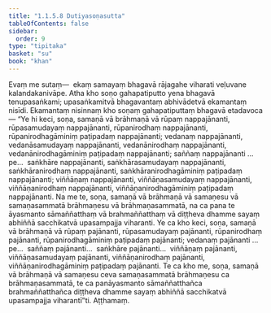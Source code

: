 ```yaml
---
title: "1.1.5.8 Dutiyasoṇasutta"
tableOfContents: false
sidebar:
  order: 9
type: "tipitaka"
basket: "su"
book: "khan"
---
```



<DynamicBreadcrumb />

<Division number="50" book="khan">

<Paragraph number="219" book="khan">
Evaṃ me sutaṃ—  ekaṃ samayaṃ bhagavā rājagahe viharati veḷuvane kalandakanivāpe. Atha kho soṇo gahapatiputto yena bhagavā tenupasaṅkami; upasaṅkamitvā bhagavantaṃ abhivādetvā ekamantaṃ nisīdi. Ekamantaṃ nisinnaṃ kho soṇaṃ gahapatiputtaṃ bhagavā etadavoca—
</Paragraph>

<Paragraph number="220" book="khan">
“Ye hi keci, soṇa, samaṇā vā brāhmaṇā vā rūpaṃ nappajānanti, rūpasamudayaṃ nappajānanti, rūpanirodhaṃ nappajānanti, rūpanirodhagāminiṃ paṭipadaṃ nappajānanti; vedanaṃ nappajānanti, vedanāsamudayaṃ nappajānanti, vedanānirodhaṃ nappajānanti, vedanānirodhagāminiṃ paṭipadaṃ nappajānanti; saññaṃ nappajānanti …pe…  saṅkhāre nappajānanti, saṅkhārasamudayaṃ nappajānanti, saṅkhāranirodhaṃ nappajānanti, saṅkhāranirodhagāminiṃ paṭipadaṃ nappajānanti; viññāṇaṃ nappajānanti, viññāṇasamudayaṃ nappajānanti, viññāṇanirodhaṃ nappajānanti, viññāṇanirodhagāminiṃ paṭipadaṃ nappajānanti. Na me te, soṇa, samaṇā vā brāhmaṇā vā samaṇesu vā samaṇasammatā brāhmaṇesu vā brāhmaṇasammatā, na ca pana te āyasmanto sāmaññatthaṃ vā brahmaññatthaṃ vā diṭṭheva dhamme sayaṃ abhiññā sacchikatvā upasampajja viharanti.
</Paragraph>

<Paragraph number="221" book="khan">
Ye ca kho keci, soṇa, samaṇā vā brāhmaṇā vā rūpaṃ pajānanti, rūpasamudayaṃ pajānanti, rūpanirodhaṃ pajānanti, rūpanirodhagāminiṃ paṭipadaṃ pajānanti; vedanaṃ pajānanti …pe…  saññaṃ pajānanti…  saṅkhāre pajānanti…  viññāṇaṃ pajānanti, viññāṇasamudayaṃ pajānanti, viññāṇanirodhaṃ pajānanti, viññāṇanirodhagāminiṃ paṭipadaṃ pajānanti. Te ca kho me, soṇa, samaṇā vā brāhmaṇā vā samaṇesu ceva samaṇasammatā brāhmaṇesu ca brāhmaṇasammatā, te ca panāyasmanto sāmaññatthañca brahmaññatthañca diṭṭheva dhamme sayaṃ abhiññā sacchikatvā upasampajja viharantī”ti.

</Paragraph>
</Division>

<Paragraph number="222" type="center" book="khan">
Aṭṭhamaṃ.
</Paragraph>